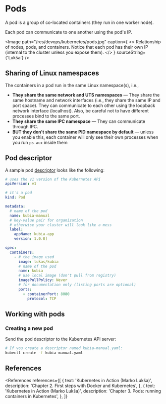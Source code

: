 
# Pods

A pod is a group of co-located containers (they run in one worker node).

Each pod can communicate to one another using the pod's IP.

<Image
  path="/res/devops/kubernetes/pods.jpg"
  caption={
    <>
      Relationship of nodes, pods, and containers. Notice that each pod has their own IP (internal
      to the cluster unless you expose them).
    </>
  }
  sourceString={'Lukša'}
/>

## Sharing of Linux namespaces

The containers in a pod run in the same Linux namespace(s), i.e.,

- **They share the same network and UTS namespaces** &mdash; They share the same hostname and network interfaces (i.e., they share the same IP and port space). They can communicate to each other using the loopback network interface (localhost). Also, be careful not to have different processes bind to the same port.
- **They share the same IPC namespace** &mdash; They can communicate through IPC.
- **BUT they don't share the same PID namespace by default** &mdash; unless you enable this, each container will only see their own processes when you run `ps aux` inside them

## Pod descriptor

A sample pod [descriptor](devops/kubernetes/concepts/getting-started/yaml-descriptor) looks like the following:

```yaml
# uses the v1 version of the Kubernetes API
apiVersion: v1

# it's a pod
kind: Pod

metadata:
  # name of the pod
  name: kubia-manual
  # key-value pair for organization
  # otherwise your cluster will look like a mess
  label:
    appName: kubia-app
    version: 1.0.0]

spec:
  containers:
    - # the image used
      image: lukas/kubia
      # name of the pod
      name: kubia
      # use local image (don't pull from registry)
      imagePullPolicy: Never
      # for documentation only (listing ports are optional)
      ports:
        - containerPort: 8080
          protocol: TCP
```

## Working with pods

### Creating a new pod

Send the pod descriptor to the Kubernetes API server:

```bash
# If you create a descriptor named kubia-manual.yaml:
kubectl create -f kubia-manual.yaml
```

## References

<References
  references={[
    {
      text: 'Kubernetes in Action (Marko Lukša)',
      description: 'Chapter 2. First steps with Docker and Kubernetes',
    },
    {
      text: 'Kubernetes in Action (Marko Lukša)',
      description: 'Chapter 3. Pods: running containers in Kubernetes',
    },
  ]}
></References>
